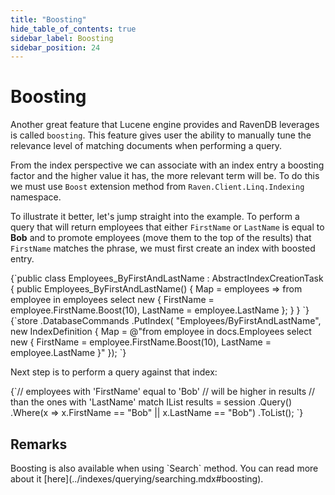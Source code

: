 ```yaml
---
title: "Boosting"
hide_table_of_contents: true
sidebar_label: Boosting
sidebar_position: 24
---
```



# Boosting

Another great feature that Lucene engine provides and RavenDB leverages is called `boosting`. This feature gives user the ability to manually tune the relevance level of matching documents when performing a query. 

From the index perspective we can associate with an index entry a boosting factor and the higher value it has, the more relevant term will be. To do this we must use `Boost` extension method from `Raven.Client.Linq.Indexing` namespace.

To illustrate it better, let's jump straight into the example. To perform a query that will return employees that either `FirstName` or `LastName` is equal to **Bob** and to promote employees (move them to the top of the results) that `FirstName` matches the phrase, we must first create an index with boosted entry.

<Tabs groupId='languageSyntax'>
<TabItem value="AbstractIndexCreationTask" label="AbstractIndexCreationTask">
<CodeBlock language="csharp">
{`public class Employees_ByFirstAndLastName : AbstractIndexCreationTask<Employee>
{
	public Employees_ByFirstAndLastName()
	{
		Map =
			employees =>
			from employee in employees
			select new
			{
				FirstName = employee.FirstName.Boost(10),
				LastName = employee.LastName
			};
	}
}
`}
</CodeBlock>
</TabItem>
<TabItem value="Commands" label="Commands">
<CodeBlock language="csharp">
{`store
	.DatabaseCommands
	.PutIndex(
		"Employees/ByFirstAndLastName",
		new IndexDefinition
		{
			Map = @"from employee in docs.Employees
				select new
				{
					FirstName = employee.FirstName.Boost(10),
					LastName = employee.LastName
				}"
		});
`}
</CodeBlock>
</TabItem>
</Tabs>

Next step is to perform a query against that index:

<TabItem value="boosting_3" label="boosting_3">
<CodeBlock language="csharp">
{`// employees with 'FirstName' equal to 'Bob'
// will be higher in results
// than the ones with 'LastName' match
IList<Employee> results = session
    .Query<Employee, Employees_ByFirstAndLastName>()
    .Where(x => x.FirstName == "Bob" || x.LastName == "Bob")
    .ToList();
`}
</CodeBlock>
</TabItem>

## Remarks

<Admonition type="info" title="">
Boosting is also available when using `Search` method. You can read more about it [here](../indexes/querying/searching.mdx#boosting).
</Admonition>

